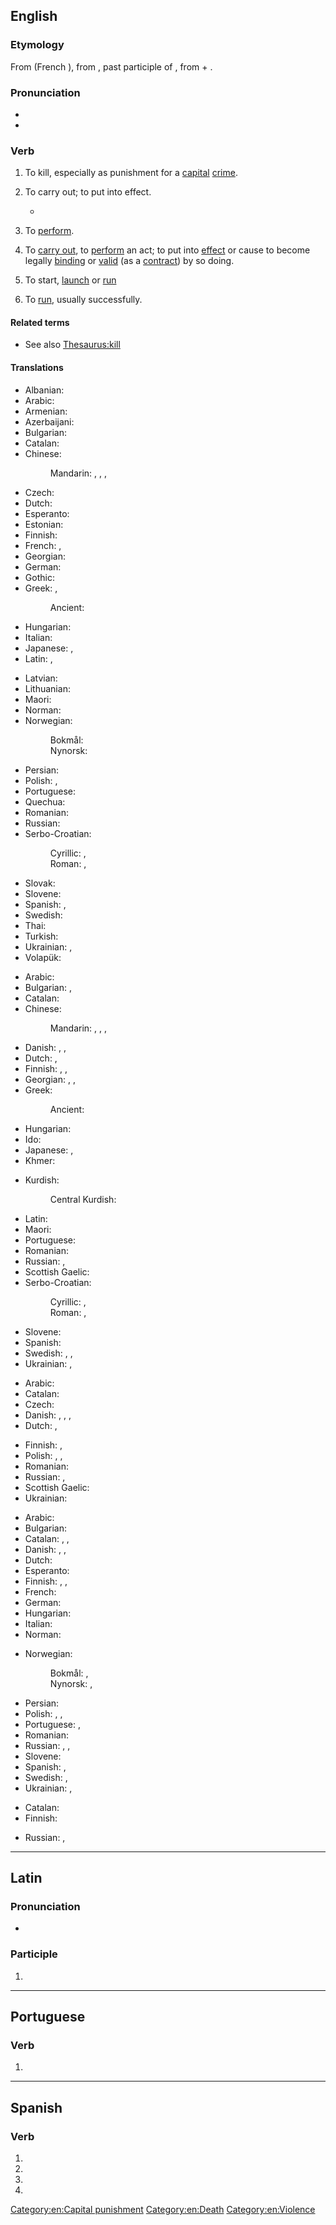 {{also|exécuté|exécute}}
==English==

===Etymology===
{{root|en|ine-pro|*sekʷ-|id=follow}}
From {{der|en|fro|executer}} (French {{m|fro|exécuter}}), from {{der|en|la|exsecutus}}, past participle of {{m|la|exsequor}}, from {{m|la|ex-||out}} + {{m|la|sequor||to follow}}.

===Pronunciation===
* {{IPA|en|/ˈɛksɪˌkjuːt/}}
* {{audio|en|en-us-execute.ogg|Audio (US)}}

===Verb===
{{en-verb}}

# {{lb|en|transitive}} To kill, especially as punishment for a [[capital]] [[crime]]. [[Category:en:Capital punishment]]
#: {{cot|en|murder}}
#: {{ux|en|There are certain states where it is lawful to '''execute''' prisoners convicted of certain crimes.}}
#: {{ux|en|During World War II, both Nazis and Soviets were known to '''execute''' all who stood in their way.}}
# {{lb|en|transitive}} To carry out; to put into effect.
#: {{ux|en|Your orders have been '''executed''', sir!}}
#: {{ux|en|I'll '''execute''' your orders as soon as this meeting is adjourned.}}
#* {{RQ:Milton Paradise Lost|9|passage=Why delays / His hand to '''execute''' what his decree / Fixed on this day?}}
# {{lb|en|transitive}} To [[perform]].
#: {{ux|en|to '''execute''' a difficult piece of music brilliantly}}
#: {{ux|en|to '''execute''' a turn in ballet}}
# {{lb|en|transitive|law}} To [[carry out]], to [[perform]] an act; to put into [[effect]] or cause to become legally [[binding]] or [[valid]] (as a [[contract]]) by so doing.
#: {{ux|en|to '''execute''' a contract}}
# {{lb|en|transitive|computing}} To start, [[launch]] or [[run]]
#: {{ux|en|to '''execute''' a program}}
#: {{syn|en|start|launch|run|open}}
# {{lb|en|intransitive|computing}} To [[run]], usually successfully.
#: {{ux|en|The program '''executed''', but data problems were discovered.}}

====Related terms====
{{col3|en
|executable
|execution
|executioner
|executive
|executor
|executed
}}
* See also [[Thesaurus:kill]]

====Translations====
{{trans-top|to kill as punishment}}
* Albanian: {{t-needed|sq}}
* Arabic: {{t|ar|أَعْدَمَ}}
* Armenian: {{t-needed|hy}}
* Azerbaijani: {{t|az|edam etmək}}
* Bulgarian: {{t|bg|екзекутирам}}
* Catalan: {{t+|ca|executar}}
* Chinese:
*: Mandarin: {{t+|cmn|處決}}, {{t+|cmn|处决|tr=chǔjué}}, {{t+|cmn|處死}}, {{t+|cmn|处死|tr=chǔsǐ}}
* Czech: {{t+|cs|popravit}}
* Dutch: {{t+|nl|executeren}}
* Esperanto: {{t|eo|ekzekuti}}
* Estonian: {{t|et|hukama}}
* Finnish: {{t+|fi|teloittaa}}
* French: {{t+|fr|exécuter}}, {{t+|fr|mettre à mort}}
* Georgian: {{t|ka|სიკვდილით დასჯა}}
* German: {{t+|de|hinrichten}}
* Gothic: {{t|got|𐌳𐌰𐌿𐌸𐌾𐌰𐌽}}
* Greek: {{t+|el|εκτελώ}}, {{t+|el|θανατώνω}}
*: Ancient: {{t|grc|θανατόω}}
* Hungarian: {{t+|hu|kivégez}}
* Italian: {{t+|it|giustiziare}}
* Japanese: {{t+|ja|処刑|alt=処刑する|tr=shokei suru}}, {{t+|ja|消す|tr=kesu}} {{q|slang}}
* Latin: {{t|la|carnificō}}, {{t|la|[[ad]] [[necum]] [[mittō]]}}
{{trans-mid}}
* Latvian: {{t-needed|lv}}
* Lithuanian: {{t-needed|lt}}
* Maori: {{t|mi|whakamate}}
* Norman: {{t|nrf|exétchuter}}
* Norwegian:
*: Bokmål: {{t+|nb|henrette}}
*: Nynorsk: {{t|nn|avretta}}
* Persian: {{t|fa|اعدام کردن|tr=e'dâm kardan}}
* Polish: {{t|pl|stracać|impf}}, {{t+|pl|stracić|pf}}
* Portuguese: {{t+|pt|executar}}
* Quechua: {{t|qu|hayratachiy}}
* Romanian: {{t+|ro|executa}}
* Russian: {{t+|ru|казни́ть|impf|pf}}
* Serbo-Croatian:
*: Cyrillic: {{t|sh|сма̀кнути|pf}}, {{t|sh|погу̀бити|pf}}
*: Roman: {{t+|sh|smàknuti}}, {{t+|sh|pogùbiti}}
* Slovak: {{t-needed|sk}}
* Slovene: {{t|sl|usmrtiti}}
* Spanish: {{t+|es|ejecutar}}, {{t+|es|ajusticiar}}
* Swedish: {{t+|sv|avrätta}}
* Thai: {{t+|th|ประหาร}}
* Turkish: {{t+|tr|idam etmek}}
* Ukrainian: {{t|uk|страчувати|impf}}, {{t|uk|стратити|pf}}
* Volapük: {{t+|vo|cödetadeidön}}
{{trans-bottom}}

{{trans-top|to start a defined process and run it to completion}}
* Arabic: {{t|ar|ينفذ}}
* Bulgarian: {{t+|bg|изпълнявам}}, {{t+|bg|извършвам}}
* Catalan: {{t+|ca|executar}}
* Chinese:
*: Mandarin: {{t+|cmn|執行}}, {{t+|cmn|执行|tr=zhíxíng}}, {{t+|cmn|運行}}, {{t+|cmn|运行|tr=yùnxíng}}
* Danish: {{t|da|afvikle}}, {{t|da|udføre}}, {{t|da|eksekvere}}
* Dutch: {{t+|nl|bewerkstelligen}}, {{t+|nl|uitvoeren}}
* Finnish: {{t+|fi|toteuttaa}}, {{t|fi|panna toimeen}}, {{t|fi|[[panna]] [[täytäntöön]]}}
* Georgian: {{t|ka|შესრულება}}, {{t|ka|ასრულება}}, {{t|ka|სისრულეში მოყვანა}}
* Greek:
*: Ancient: {{t|grc|ἐνεργέω}}
* Hungarian: {{t+|hu|végrehajt}}
* Ido: {{t+|io|exekutar}}
* Japanese: {{t+|ja|実行|tr=jikkō suru|alt=実行する}}, {{t+|ja|行う|tr=okonau}}
* Khmer: {{t+|km|ប្រតិបត្តិ|tr=prɑte’bat}}
{{trans-mid}}
* Kurdish:
*: Central Kurdish: {{t|ckb|بردن بەڕێوە}}
* Latin: {{t+|la|fungor}}
* Maori: {{t|mi|whakahaere}}
* Portuguese: {{t+|pt|executar}}
* Romanian: {{t+|ro|executa}}
* Russian: {{t+|ru|исполня́ть|impf}}, {{t+|ru|испо́лнить|pf}}
* Scottish Gaelic: {{t|gd|cuir an gnìomh}}
* Serbo-Croatian:
*: Cyrillic: {{t|sh|извр́шити|pf}}, {{t|sh|про̀вести|pf}}
*: Roman: {{t+|sh|izvŕšiti}}, {{t+|sh|pròvesti}}
* Slovene: {{t|sl|izvršiti}}
* Spanish: {{t+|es|ejecutar}}
* Swedish: {{t+|sv|verkställa}}, {{t+|sv|expediera}}, {{t+|sv|utföra}}
* Ukrainian: {{t|uk|вико́нувати|impf}}, {{t|uk|ви́конати|pf}}
{{trans-bottom}}

{{trans-top|to start a defined process, without regard to whether it runs to completion or not}}
* Arabic: {{t|ar|ينفذ}}
* Catalan: {{t+|ca|executar}}
* Czech: {{t+|cs|provádět}}
* Danish: {{t|da|udføre}}, {{t|da|eksekvere}}, {{t|da|starte}}, {{t|da|påbegynde}}
* Dutch: {{t+|nl|bewerkstelligen}}, {{t+|nl|uitvoeren}}
{{trans-mid}}
* Finnish: {{t+|fi|aloittaa}}, {{t+|fi|käynnistää}}
* Polish: {{t+|pl|uruchomić}}, {{t+|pl|rozpocząć}}, {{t+|pl|zacząć}}
* Romanian: {{t+|ro|executa}}
* Russian: {{t+|ru|выполнять|impf}}, {{t+|ru|исполнять|impf}}
* Scottish Gaelic: {{t|gd|cuir an gnìomh}}
* Ukrainian: {{t|uk|вико́нувати|impf}}
{{trans-bottom}}

{{trans-top|to start, launch or run software}}
* Arabic: {{t|ar|ينفذ}}
* Bulgarian: {{t+|bg|изпълнявам}}
* Catalan: {{t+|ca|executar}}, {{t+|ca|arrancar}}, {{t+|ca|arrencar}}
* Danish: {{t|da|afvikle}}, {{t|da|udføre}}, {{t|da|eksekvere}}
* Dutch: {{t+|nl|uitvoeren}}
* Esperanto: {{t+|eo|plenumi}}
* Finnish: {{t+|fi|ajaa}}, {{t+|fi|suorittaa}}, {{t+|fi|käynnistää}}
* French: {{t+|fr|exécuter}}
* German: {{t+|de|ausführen}}
* Hungarian: {{t+|hu|futtat}}
* Italian: {{t+|it|lanciare}}
* Norman: {{t|nrf|exétchuter}}
{{trans-mid}}
* Norwegian:
*: Bokmål: {{t+|nb|kjøre}}, {{t|nb|eksekvere}}
*: Nynorsk: {{t|nn|køyre}}, {{t|nn|eksekvere}}
* Persian: {{t+|fa|اجرا|tr=ejrâ}}
* Polish: {{t+|pl|uruchomić}}, {{t|pl|wystartować}}, {{t+|pl|wykonać}}
* Portuguese: {{t+|pt|executar}}, {{t+|pt|rodar}}
* Romanian: {{t+|ro|executa}}
* Russian: {{t+|ru|прогонять|impf}}, {{t+|ru|выполнять|impf}}, {{t+|ru|запускать|impf}}
* Slovene: {{t|sl|zagnati}}
* Spanish: {{t+|es|ejecutar}}, {{t+|es|arrancar}}
* Swedish: {{t+|sv|exekvera}}, {{t+|sv|köra}}
* Ukrainian: {{t|uk|запуска́ти|impf}}, {{t|uk|запусти́ти|pf}}
{{trans-bottom}}

{{trans-top|to sign or otherwise cause a document (especially a contract) to become legally valid}}
* Catalan: {{t+|ca|executar}}
* Finnish: {{t|fi|saattaa voimaan}}
{{trans-mid}}
* Russian: {{t+|ru|подписывать|impf}}, {{t+|ru|подписать|pf}}
{{trans-bottom}}

[[Category:en:Death]]
[[Category:en:Violence]]

----

==Latin==

===Pronunciation===
* {{la-IPA|execūte}}

===Participle===
{{la-part-form|execūte}}

# {{inflection of|la|execūtus||voc|m|s}}

----

==Portuguese==

===Verb===
{{head|pt|verb form}}

# {{pt-verb-form-of|executar}}

----

==Spanish==

===Verb===
{{head|es|verb form}}

# {{es-verb form of|executar|ending=-ar|mood=subjunctive|tense=present|number=s|person=1}}
# {{es-verb form of|executar|ending=-ar|mood=subjunctive|tense=present|number=s|person=2|formal=y}}
# {{es-verb form of|executar|ending=-ar|mood=subjunctive|tense=present|number=s|person=3}}
# {{es-verb form of|executar|ending=-ar|mood=imperative|number=s|person=2|formal=y|sense=affirmative}}
